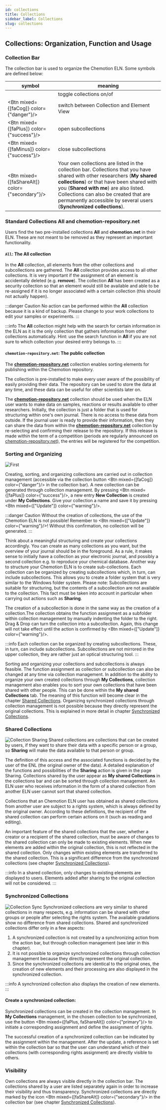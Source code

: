 ```yaml
---
id: collections
title: Collections
sidebar_label: Collections
slug: collections
---
```



## Collections: Organization, Function and Usage
### Collection Bar
The collection bar is used to organize the Chemotion ELN. Some symbols are defined below:

| symbol | meaning |
|---|---|
| <FontAwesomeIcon icon={faList} size="sm"/>  |  toggle collections on/of  |
| <Btn mixed={[faCog]} color={"danger"}/> | switch between Collection and Element View |
| <Btn mixed={[faPlus]} color={"success"}/> | open subcollections |
| <Btn mixed={[faMinus]} color={"success"}/> | close subcollections |
| <Btn mixed={[faShareAlt]} color={"secondary"}/> | Your own collections are listed in the collection bar. Collections that you have shared with other researchers (<b>My shared collections</b>) or that have been shared with you (<b>Shared with me</b>) are also listed. Collections can also be created that are permanently accessible by several users (<b>Synchronized collections</b>). |

### Standard Collections All and chemotion-repository.net
Users find the two pre-installed collections <b>All</b> and <b>chemotion.net</b> in their ELN. These are not meant to be removed as they represent an important functionality.

#### `All`: The All collection
In the <b>All</b> collection, all elements from the other collections and subcollections are gathered. The <b>All</b> collection provides access to all other collections. It is very important if the assignment of an element is accidentally deleted (e.g. <b>remove</b>). The collection <b>All</b> has been created as a security collection so that an element would still be available and able to be re-assigned if it is no longer associated with a certain collection (this should not actually happen).

:::danger Caution
No action can be performed within the <b>All</b> collection because it is a kind of backup. Please change to your work collections to edit your samples or experiments.
:::

:::info
The <b>All</b> collection might help with the search for certain information in the ELN as it is the only collection that gathers information from other collections automatically. Hint: use the search function in <b>All</b> if you are not sure to which collection your desired entry belongs to.
:::

#### `chemotion-repository.net`: The public collection
The <b>[chemotion-repository.net](https://www.chemotion-repository.net/home/welcome)</b> collection enables sorting elements for publishing within the Chemotion repository.

The collection is pre-installed to make every user aware of the possibility of easily providing their data. The repository can be used to store the data at any time, and these data can be useful for other scientists later on.

The <b>[chemotion-repository.net](https://www.chemotion-repository.net/home/welcome)</b> collection should be used when the ELN user wants to make data on samples, reactions or results available to other researchers. Initially, the collection is just a folder that is used for structuring within one's own journal. There is no access to these data from outside. If the journal user is ready to provide their information, then they can share the data from within the <b>[chemotion-repository.net](https://www.chemotion-repository.net/home/welcome)</b> collection by re-selecting and confirming their release to the repository. If this release is made within the term of a competition (periods are regularly announced on [chemotion-repository.net](https://www.chemotion-repository.net/home/welcome)), the entries will be registered for the competition.

###  Sorting and Organizing
![First](/img/collection_organisation.gif)

Creating, sorting, and organizing collections are carried out in collection management (accessible via the collection button <Btn mixed={[faCog]} color={"danger"}/> in the collection bar). A new collection can be generated through collection management. By pressing <Btn mixed={[faPlus]} color={"success"}/>, a new entry <b>New Collection</b> is created under <b>My Collections</b>. Give your collection a name and save it by pressing <Btn mixed={["Update"]} color={"warning"}/>.

:::danger Caution
Without the creation of collections, the use of the Chemotion ELN is not possible! Remember to <Btn mixed={["Update"]} color={"warning"}/>! Without this confirmation, no collection will be generated.
:::

Think about a meaningful structuring and create your collections accordingly. You can create as many collections as you want, but the overview of your journal should be in the foreground. As a rule, it makes sense to initially have a collection as your electronic journal, and possibly a second collection e.g. to reproduce your chemical database. Another way to structure your Chemotion ELN is to create sub-collections. Each collection can be organized by creating subcollections which, in turn, can include subcollections. This allows you to create a folder system that is very similar to the Windows folder system. Please note: Subcollections are suitable for structuring, but the contents of a subcollection are not available to the collection. This fact must be taken into account in particular when carrying out actions such as <b>Sharing</b>.

The creation of a subcollection is done in the same way as the creation of a collection.The collection obtains the function assignment as a subfolder within collection management by manually indenting the folder to the right. Drag & Drop can turn the collection into a subcollection. Again, this change will not take effect until the action is confirmed by <Btn mixed={["Update"]} color={"warning"}/>.

:::info
Each collection can be organized by creating subcollections. These, in turn, can include subcollections. Subcollections are not mirrored in the upper collection, they are rather just an optical structuring tool.
:::

Sorting and organizing your collections and subcollections is always feasible.
The function assignment as collection or subcollection can also be changed at any time via collection management.
In addition to the ability to organize your own created collections through <b>My Collections</b>,
collection management also enables you to sort your own collections that have been shared with other people.
This can be done within the <b>My shared Collections</b> tab.
The meaning of this function will become clear in the chapter [Shared Collections](#shared-collections).
Organizing synchronized collections through collection management is not possible because they directly represent the original collections.
This is explained in more detail in chapter [Synchronized Collections](#synchronized-collections).

### Shared Collections
![Collection Sharing](/img/collection_sharing.gif)
Shared collections are collections that can be created by users, if they want to share their data with a specific person or a group, so <b>Sharing</b> will make the data available to that person or group.

The definition of this access and the associated functions is decided by the user of the ENL (the original owner of the data). A detailed explanation of the functions and possibilities of the <b>Sharing</b> action is given in the page Sharing. Collections shared by the user appear as <b>My shared Collections</b> in the collections bar and can be sorted through collection management. An ELN user who receives information in the form of a shared collection from another ELN user cannot sort that shared collection.

Collections that an Chemotion ELN user has obtained as shared collections from another user are subject to a rights system, which is always defined by the original owner. According to these definitions, the recipient of the shared collection can perform certain actions on it (such as reading and editing).

An important feature of the shared collections that the user, whether a creator or a recipient of the shared collection, must be aware of changes to the shared collection can only be made to existing elements. When new elements are added within the original collection, this is not reflected in the shared collection. Only changes within existing elements are transferred to the shared collection. This is a significant difference from the synchronized collections (see chapter [Synchronized Collections](#synchronized-collections)).

:::info
In a shared collection, only changes to existing elements are displayed to users. Elements added after sharing to the original collection will not be considered.
:::

### Synchronized Collections
![Collection Sync](/img/collection_sync.gif)
Synchronized collections are very similar to shared collections in many respects, e.g. information can be shared with other groups or people after selecting the rights system. The available gradations show no difference from shared collections.
Shared and synchronized collections differ only in a few aspects:
1. A synchronized collection is not created by a synchronizing action from the action bar, but through collection management (see later in this chapter).
2. It is not possible to organize synchronized collections through collection management because they directly represent the original collection.
3. Since the synchronized collections are identical to the original ones, the creation of new elements and their processing are also displayed in the synchronized collection.

:::info
A synchronized collection also displays the creation of new elements.
:::

#### Create a synchronized collection:
Synchronized collections can be created in the collection management. In <b>My Collections</b> management, in the chosen collection to be synchronized,
use the button <Btn mixed={[faPlus, faShareAlt]} color={"primary"}/> to initiate a corresponding assignment and define the assignment of rights.

The successful creation of a synchronized collection can be indicated by the assignment within the management. After the update, a reference is set within the collection bar so that the user can understand which of their collections (with corresponding rights assignment) are directly visible to others.

### Visibility
Own collections are always visible directly in the collection bar. The collections shared by a user are listed separately again in order to increase their visibility and thus transparency. Synchronized collections are directly marked by the icon <Btn mixed={[faShareAlt]} color={"secondary"}/> in the collection bar (see chapter [Synchronized Collections](#synchronized-collections)).
